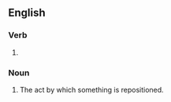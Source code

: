 ==English==

===Verb===
{{head|en|verb form}}

# {{present participle of|reposition|lang=en|nocat=1}}

===Noun===
{{en-noun}}

# The act by which something is repositioned.